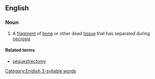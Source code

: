 ==English==

===Noun===
{{wikipedia}}
{{en-noun|s|sequestra}}

# A [[fragment]] of [[bone]] or other dead [[tissue]] that has separated during [[necrosis]]

====Related terms====
* [[sequestrectomy]]

[[Category:English 3-syllable words]]
